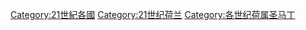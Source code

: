 [[Category:21世紀各國|Category:21世紀各國]]
[[Category:21世纪荷兰|Category:21世纪荷兰]]
[[Category:各世纪荷属圣马丁|Category:各世纪荷属圣马丁]]